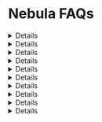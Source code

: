
# Nebula FAQs

<Details summary="What underlying model does Nebula use?"> 
During Alpha, we are primarily testing the t0 model while conducting limited trials of the upcoming t1 model. 
The t0 model utilizes a mixture-of-agents architecture. We are targeting an early Q2 launch for t1, and will 
provide additional details around launch. 
</Details>

<Details summary="Does Nebula support ________ chain?"> 
Nebula supports reading and writing capabilities on any EVM-compatible chain. [View the chainlist](https://thirdweb.com/chainlist) for all supported chains.
</Details>

<Details summary="Does Nebula support multiple languages?"> 
Yes, you may ask Nebula questions in any spoken language.
</Details>

<Details summary="How can I make Nebula play a certain character better?"> 
1. Define the Role Clearly: Specify the character’s role and behavior in your prompt. 
    
    Example, “You are an assistant embedded in a blockchain application, designed to provide insights and execute transactions without introducing yourself.”

2. Avoid phrases that suggest personality traits or self-awareness: Use Contextual Instructions and add specific instructions to avoid unnecessary introductions.

    Example, “Respond directly to queries without stating your identity or greeting users.”

3. Set Output Expectations: Guide the format of responses.

    Example, “Provide concise answers or actions based on the user’s input without additional commentary.”

4. Preload Context: Use Nebula’s context filters to scope responses within a specific domain (e.g., blockchain data or transactions) and avoid generic replies.

5. Session Handling: Utilize Nebula’s session handling feature to maintain relevant context throughout interactions, ensuring responses align with the established character behavior.
</Details>

<Details summary="How can I improve upon Nebula's responses?"> 
We recommend using [context filters](/nebula/key-concepts/context-filters) to improve relevant responses. You may also modify hyperparameters such as temperature, top-p, 
and more using the OpenAI API. Learn more about our [OpenAI API integration](/nebula/plugins/openai).
</Details>

<Details summary="Which contracts does Nebula support?"> 
Nebula supports the read and write context of any verified contract or any contract on the thirdweb dashboard. 
For deploying through Nebula, supported contracts include [Token - ERC20](https://thirdweb.com/thirdweb.eth/TokenERC20), 
[NFT Collection - ERC721](https://thirdweb.com/thirdweb.eth/TokenERC721), [Edition - ERC1155](https://thirdweb.com/thirdweb.eth/TokenERC1155), 
and [Split](https://thirdweb.com/thirdweb.eth/Split) contracts.

If you have a published contract you would like to enable for deployment through Nebula, please [contact us](https://thirdweb.com/contact-us). 
</Details>

<Details summary="Does Nebula have memory from past conversations?"> 
Nebula retains memory within the confines of a session. [Learn more about sessions](/nebula/key-concepts/sessions).
</Details>

<Details summary="What is the context size of Nebula?"> 
The context size or window is 128k tokens or approximately 96,000 words which may vary depending on the specific language and text characteristics.
</Details>

<Details summary="Will Nebula be open source?"> 
Nebula is not currently open source. We are exploring open sourcing Nebula in the future.
</Details>

<Details summary="Can Nebula be used in a stateless manner?"> 
Depending on the use case, Nebula can be used in a stateless manner by not reusing the same session. Nebula learns from each session, so having more contextual requests will be beneficial and are recommended.
</Details>
